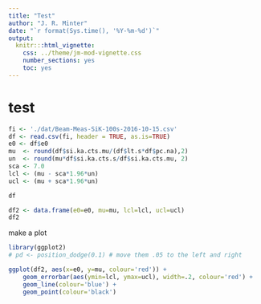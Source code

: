 ```yaml
---
title: "Test"
author: "J. R. Minter"
date: "`r format(Sys.time(), '%Y-%m-%d')`"
output:
  knitr:::html_vignette:
    css: ../theme/jm-mod-vignette.css
    number_sections: yes
    toc: yes
---
```


# test

```r

fi <- './dat/Beam-Meas-SiK-100s-2016-10-15.csv'
df <- read.csv(fi, header = TRUE, as.is=TRUE)
e0 <- df$e0
mu  <- round(df$si.ka.cts.mu/(df$lt.s*df$pc.na),2)
un  <- round(mu*df$si.ka.cts.s/df$si.ka.cts.mu, 2)
sca <- 7.0
lcl <- (mu - sca*1.96*un)
ucl <- (mu + sca*1.96*un)

df

df2 <- data.frame(e0=e0, mu=mu, lcl=lcl, ucl=ucl)
df2
```

make a plot

```r
library(ggplot2)
# pd <- position_dodge(0.1) # move them .05 to the left and right

ggplot(df2, aes(x=e0, y=mu, colour='red')) + 
    geom_errorbar(aes(ymin=lcl, ymax=ucl), width=.2, colour='red') +
    geom_line(colour='blue') +
    geom_point(colour='black')

```

